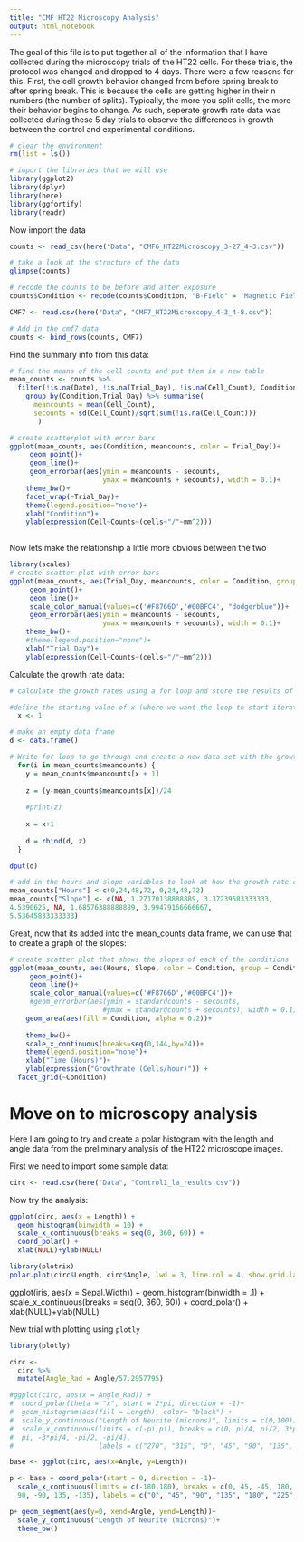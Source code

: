 ```yaml
---
title: "CMF HT22 Microscopy Analysis"
output: html_notebook
---
```


The goal of this file is to put together all of the information that I have collected during the microscopy trials of the HT22 cells. For these trials, the protocol was changed and dropped to 4 days.  There were a few reasons for this. First, the cell growth behavior changed from before spring break to after spring break.  This is because the cells are getting higher in their n numbers (the number of splits).  Typically, the more you split cells, the more their behavior begins to change.  As such, seperate growth rate data was collected during these 5 day trials to observe the differences in growth between the control and experimental conditions.

```r

# clear the environment
rm(list = ls())

# import the libraries that we will use
library(ggplot2)
library(dplyr)
library(here)
library(ggfortify)
library(readr)

```

Now import the data
```r

counts <- read_csv(here("Data", "CMF6_HT22Microscopy_3-27_4-3.csv"))

# take a look at the structure of the data
glimpse(counts)

# recode the counts to be before and after exposure
counts$Condition <- recode(counts$Condition, "B-Field" = 'Magnetic Field')

```
```r
CMF7 <- read.csv(here("Data", "CMF7_HT22Microscopy_4-3_4-8.csv"))

# Add in the cmf7 data
counts <- bind_rows(counts, CMF7)
```

Find the summary info from this data:
```r
# find the means of the cell counts and put them in a new table
mean_counts <- counts %>% 
  filter(!is.na(Date), !is.na(Trial_Day), !is.na(Cell_Count), Condition == "Control" | Condition == "Magnetic Field") %>%
    group_by(Condition,Trial_Day) %>% summarise(
      meancounts = mean(Cell_Count),
      secounts = sd(Cell_Count)/sqrt(sum(!is.na(Cell_Count)))
       )
```

```r
# create scatterplot with error bars
ggplot(mean_counts, aes(Condition, meancounts, color = Trial_Day))+
     geom_point()+
     geom_line()+
     geom_errorbar(aes(ymin = meancounts - secounts,
                       ymax = meancounts + secounts), width = 0.1)+
    theme_bw()+
    facet_wrap(~Trial_Day)+
    theme(legend.position="none")+
    xlab("Condition")+
    ylab(expression(Cell~Counts~(cells~"/"~mm^2)))
         
```
Now lets make the relationship a little more obvious between the two

```r
library(scales)
# create scatter plot with error bars
ggplot(mean_counts, aes(Trial_Day, meancounts, color = Condition, group = Condition))+
     geom_point()+
     geom_line()+
     scale_color_manual(values=c('#F8766D','#00BFC4', "dodgerblue"))+
     geom_errorbar(aes(ymin = meancounts - secounts,
                       ymax = meancounts + secounts), width = 0.1)+
    theme_bw()+
    #theme(legend.position="none")+
    xlab("Trial Day")+
    ylab(expression(Cell~Counts~(cells~"/"~mm^2)))
```

Calculate the growth rate data:
```r
# calculate the growth rates using a for loop and store the results of the data in   a new dataframe

#define the starting value of x (where we want the loop to start iterating through   our previous data set)
  x <- 1

# make an empty data frame
d <- data.frame()

# Write for loop to go through and create a new data set with the growth rates
  for(i in mean_counts$meancounts) {
    y = mean_counts$meancounts[x + 1]
    
    z = (y-mean_counts$meancounts[x])/24
    
    #print(z)
    
    x = x+1
    
    d = rbind(d, z)
  }

dput(d)
```

```r
# add in the hours and slope variables to look at how the growth rate changes over time
mean_counts["Hours"] <-c(0,24,48,72, 0,24,48,72)
mean_counts["Slope"] <- c(NA, 1.27170138888889, 3.37239583333333, 
4.5390625, NA, 1.68576388888889, 3.99479166666667, 
5.53645833333333)

```

Great, now that its added into the mean_counts data frame, we can use that to create a graph of the slopes:
```r
# create scatter plot that shows the slopes of each of the conditions
ggplot(mean_counts, aes(Hours, Slope, color = Condition, group = Condition))+
     geom_point()+
     geom_line()+
     scale_color_manual(values=c('#F8766D','#00BFC4'))+
     #geom_errorbar(aes(ymin = standardcounts - secounts,
                       #ymax = standardcounts + secounts), width = 0.1)+
    geom_area(aes(fill = Condition, alpha = 0.2))+
    
    theme_bw()+
    scale_x_continuous(breaks=seq(0,144,by=24))+
    theme(legend.position="none")+
    xlab("Time (Hours)")+
    ylab(expression("Growthrate (Cells/hour)")) +
  facet_grid(~Condition)
```


# Move on to microscopy analysis

Here I am going to try and create a polar histogram with the length and angle data from the preliminary analysis of the HT22 microscope images.

First we need to import some sample data:
```r
circ <- read.csv(here("Data", "Control1_la_results.csv"))
```

Now try the analysis:
```r
ggplot(circ, aes(x = Length)) +
  geom_histogram(binwidth = 10) +
  scale_x_continuous(breaks = seq(0, 360, 60)) +
  coord_polar() +
  xlab(NULL)+ylab(NULL)

library(plotrix)
polar.plot(circ$Length, circ$Angle, lwd = 3, line.col = 4, show.grid.labels=FALSE)
```

ggplot(iris, aes(x = Sepal.Width)) +
  geom_histogram(binwidth = .1) +
  scale_x_continuous(breaks = seq(0, 360, 60)) +
  coord_polar() +
  xlab(NULL)+ylab(NULL)
  
New trial with plotting using `plotly`
```r
library(plotly)
```

```r
circ <-
  circ %>%
  mutate(Angle_Rad = Angle/57.2957795)
```

```r
#ggplot(circ, aes(x = Angle_Rad)) + 
#  coord_polar(theta = "x", start = 2*pi, direction = -1)+
#  geom_histogram(aes(fill = Length), color= "black") +
#  scale_y_continuous("Length of Neurite (microns)", limits = c(0,100)) +
#  scale_x_continuous(limits = c(-pi,pi), breaks = c(0, pi/4, pi/2, 3*pi/4, 
#  pi, -3*pi/4, -pi/2, -pi/4),
#                     labels = c("270", "315", "0", "45", "90", "135", "180", "225"))
```
```r
base <- ggplot(circ, aes(x=Angle, y=Length))

p <- base + coord_polar(start = 0, direction = -1)+
  scale_x_continuous(limits = c(-180,180), breaks = c(0, 45, -45, 180, 
  90, -90, 135, -135), labels = c("0", "45", "90", "135", "180", "225", "270", "315"))

p+ geom_segment(aes(y=0, xend=Angle, yend=Length))+
  scale_y_continuous("Length of Neurite (microns)")+
  theme_bw()
  
```



